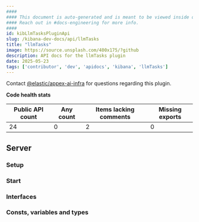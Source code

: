 ```yaml
---
####
#### This document is auto-generated and is meant to be viewed inside our experimental, new docs system.
#### Reach out in #docs-engineering for more info.
####
id: kibLlmTasksPluginApi
slug: /kibana-dev-docs/api/llmTasks
title: "llmTasks"
image: https://source.unsplash.com/400x175/?github
description: API docs for the llmTasks plugin
date: 2025-05-23
tags: ['contributor', 'dev', 'apidocs', 'kibana', 'llmTasks']
---
```




Contact [@elastic/appex-ai-infra](https://github.com/orgs/elastic/teams/appex-ai-infra) for questions regarding this plugin.

**Code health stats**

| Public API count  | Any count | Items lacking comments | Missing exports |
|-------------------|-----------|------------------------|-----------------|
| 24 | 0 | 2 | 0 |

## Server

### Setup
<DocDefinitionList data={[llmTasksObj.server.setup]}/>

### Start
<DocDefinitionList data={[llmTasksObj.server.start]}/>

### Interfaces
<DocDefinitionList data={llmTasksObj.server.interfaces}/>

### Consts, variables and types
<DocDefinitionList data={llmTasksObj.server.misc}/>

